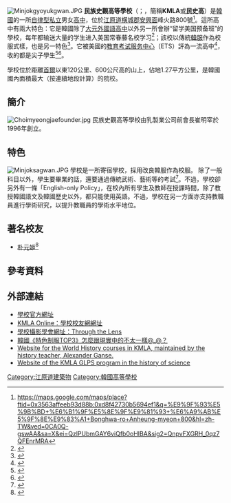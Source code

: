 {{Infobox school
| name = 民族史觀高等學校<br />{{lang|ko|민족사관고등학교}}
| logo = 
| motto = 以民族為主體的教育（{{lang|ko|민족 주체성 교육}}）
| campus = 位於郊區，佔地{{convert|1274350|m2|acre|2}}
| established = 1996年3月1日
| type = 私立
|head_name = 校長
|head = 尹正一博士
| faculty = 70 (2011)
| students = 466 (2011)
| ratio = 7:1
| city = [[横城郡|横城郡]]
| state = [[江原道_(南)|江原道]]
| country = {{KOR}}
| website = http://www.minjok.hs.kr/
| grades = 10–12
}}
[[File:Minjokgyoyukgwan.JPG|thumb]]
'''民族史觀高等學校'''（{{lang-ko|'''민족사관고등학교'''}}；{{lang-en|Korean Minjok Leadership Academy}}，簡稱'''KMLA'''或'''民史高'''）是[[韓國|韓國]]的一所[[自律型私立高等學校|自律型私立]]男女[[高中|高中]]，位於[[江原道_(南)|江原道]][[横城郡|横城郡]][[安興面|安興面]]峰火路800號<ref>https://maps.google.com/maps/place?ftid=0x3563affeeb93d88b:0xd8f42730b5694ef1&q=%E9%9F%93%E5%9B%BD+%E6%B1%9F%E5%8E%9F%E9%81%93+%E6%A9%AB%E5%9F%8E%E9%83%A1+Bonghwa-ro+Anheung-myeon+800&hl=zh-TW&ved=0CA0Q-gswAA&sa=X&ei=QzlPUbmGAY6viQfb0oHIBA&sig2=QnpvFXGRH_0qz7QFEnrMRA</ref>。這所高中有兩大特色：它是韓國除了[[大元外國語高中|大元外國語高中]]以外另一所會辦“留学美国预备班”的學校，每年都输送大量的学生进入美国常春藤名校学习<ref>{{cite news |url=http://www.51ielts.com/html/80/n-64080.html |title=韩国精英高中残忍的“时间战教育” |publisher=www.51ielts.com |date=2008-05-17 |accessdate=2013-03-24 |language=zh-hans }}{{dead link|date=2018年3月 |bot=InternetArchiveBot |fix-attempted=yes }}</ref>；該校以傳統[[韓服|韓服]]作為校服式樣，也是另一特色<ref>{{cite news |url=http://news.gamme.com.tw/458707 |publisher=[[宅宅新聞|宅宅新聞]] |title=韓國《特色制服TOP3》怎麼跟現實中的不太一樣@_@？ |date=2013-03-22 |accessdate=2013-03-24 |language=zh-hans |archive-date=2013-03-24 |archive-url=https://web.archive.org/web/20130324003011/http://news.gamme.com.tw/458707 |dead-url=no }}</ref>。它被美國的[[教育考试服务中心|教育考试服务中心]]（ETS）評為一流高中<ref name=chosun>{{cite news |url=http://cn.chosun.com/site/data/html_dir/2007/03/22/20070322000032.html |title=美国ETS：民族史观高中属于世界一流学校 |publisher=[[朝鲜日报|朝鲜日报]] |author=记者 李革宰 |date=2007-03-22 |accessdate=2013-03-24 |language=zh-hans |archive-date=2013-06-03 |archive-url=https://web.archive.org/web/20130603022817/http://cn.chosun.com/site/data/html_dir/2007/03/22/20070322000032.html |dead-url=no }}</ref>，收的都是尖子學生<ref name="NYTimesDillon">{{cite web |first=Sam |last=Dillon |url=http://www.nytimes.com/2008/04/27/world/asia/27seoul.html?_r=1&pagewanted |title=Elite Korean Schools, Forging Ivy League Skills |publisher=''New York Times'' |date=2008-04-27 |accessdate=2009-10-30 |language=en}}</ref><ref name="WSJ1">{{cite web|url=http://online.wsj.com/public/resources/documents/info-COLLEGE0711-sort.html|title=How the Schools Stack Up|publisher=''Wall Street Journal''|date=2006-01-04|language=en|first=Ellen|last=Gamerman|accessdate=2008-07-28|archive-date=2018-05-02|archive-url=https://web.archive.org/web/20180502175420/http://online.wsj.com/public/resources/documents/info-COLLEGE0711-sort.html|dead-url=no}}</ref>。

學校位於距離[[首爾|首爾]]以東120公里、600公尺高的山上，佔地1.27平方公里，是韓國國內面積最大（按連續地段計算）的院校。

== 簡介 ==
[[File:Choimyeongjaefounder.jpg|thumb]]
民族史觀高等學校由乳製業公司前會長崔明宰於1996年創立。

== 特色 ==
[[File:Minjoksagwan.JPG|thumb]]
學校是一所寄宿學校，採用改良韓服作為校服。
除了一般科目以外，學生要畢業的話，還要通過傳統武術、藝術等的考試<ref>{{cite web |title=민족사관고등학교의 졸업인증제도 |trans_title=民族史觀高等學校的卒業認證制度 |url=http://www.minjok.hs.kr/index.asp?m_no=02&sub_no=61 |language=ko |accessdate=2006-12-14 |archive-date=2007-05-05 |archive-url=https://web.archive.org/web/20070505210925/http://www.minjok.hs.kr/index.asp?m_no=02&sub_no=61 |dead-url=yes }}</ref>。不過，學校卻另外有一條「English-only Policy」，在校內所有學生及教師在授課時間，除了教授韓國語文及韓國歷史以外，都只能使用英語。不過，學校在另一方面亦支持教職員進行學術研究，以提升教職員的學術水平地位。

== 著名校友 ==
* [[朴元姬|朴元姬]]<ref>{{cite web |title=傲氣有多大，成績就有多高 |publisher=[[博客來|博客來]] |date=2008-07-21 |accessdate=2013-03-25 |language=zh-hant |url=http://www.books.com.tw/exep/prod/booksfile.php?item=0010410559 |archive-url=https://web.archive.org/web/20120827050042/http://www.books.com.tw/exep/prod/booksfile.php?item=0010410559 |archive-date=2012-08-27 |dead-url=yes }}</ref>

== 參考資料 ==
{{reflist}}

== 外部連結 ==
* [http://www.minjok.hs.kr/ 學校官方網址] {{Wayback|url=http://www.minjok.hs.kr/ |date=20051024023939 }}{{ko icon}}
* [https://web.archive.org/web/20070608181456/http://kmlaonline.net/ KMLA Online：學校校友網網址]
* [https://web.archive.org/web/20110723034200/http://clubttl.byus.net/xe/ 學校攝影學會網址：Through the Lens]
* [http://n.yam.com/gamme/otaku/20130322/20130322321234.html 韓國《特色制服TOP3》怎麼跟現實中的不太一樣@_@？]
*[http://www.zum.de/whkmla Website for the World History courses in KMLA, maintained by the history teacher, Alexander Ganse.] {{Wayback|url=http://www.zum.de/whkmla |date=20130325151435 }}
*[http://glps2.org Website of the KMLA GLPS program in the history of science] {{Wayback|url=http://glps2.org/ |date=20181005024802 }}

{{Coord|display=title|37|27|36|N|128|08|36|E}}

[[Category:江原道建築物|Category:江原道建築物]]
[[Category:韓國高等學校|Category:韓國高等學校]]